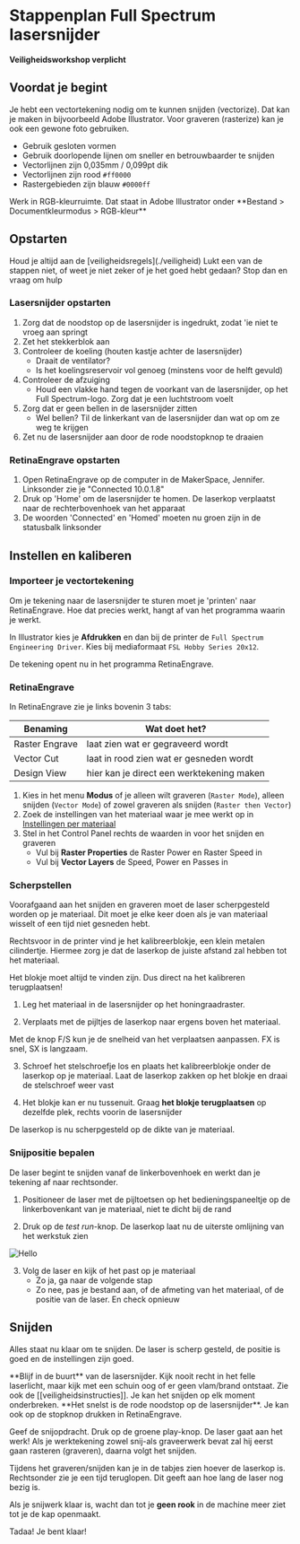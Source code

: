 
# Stappenplan Full Spectrum lasersnijder

<Callout type="warning">**Veiligheidsworkshop verplicht**</Callout>

## Voordat je begint

Je hebt een vectortekening nodig om te kunnen snijden (vectorize). Dat kan je maken in bijvoorbeeld Adobe Illustrator. Voor graveren (rasterize) kan je ook een gewone foto gebruiken.

- Gebruik gesloten vormen
- Gebruik doorlopende lijnen om sneller en betrouwbaarder te snijden
- Vectorlijnen zijn 0,035mm / 0,099pt dik
- Vectorlijnen zijn rood `#ff0000`
- Rastergebieden zijn blauw `#0000ff`

<Callout type="info">
  Werk in RGB-kleurruimte. Dat staat in Adobe Illustrator onder **Bestand >
  Documentkleurmodus > RGB-kleur**
</Callout>

## Opstarten

<Callout type="error" emoji="🚨">
  Houd je altijd aan de [veiligheidsregels](./veiligheid)
</Callout>

<Callout type="warning">
  Lukt een van de stappen niet, of weet je niet zeker of je het goed hebt
  gedaan? Stop dan en vraag om hulp
</Callout>

### Lasersnijder opstarten

1. Zorg dat de noodstop op de lasersnijder is ingedrukt, zodat 'ie niet te vroeg aan springt
2. Zet het stekkerblok aan
3. Controleer de koeling (houten kastje achter de lasersnijder)
   - Draait de ventilator?
   - Is het koelingsreservoir vol genoeg (minstens voor de helft gevuld)
4. Controleer de afzuiging
   - Houd een vlakke hand tegen de voorkant van de lasersnijder, op het Full Spectrum-logo. Zorg dat je een luchtstroom voelt
5. Zorg dat er geen bellen in de lasersnijder zitten
   - Wel bellen? Til de linkerkant van de lasersnijder dan wat op om ze weg te krijgen
6. Zet nu de lasersnijder aan door de rode noodstopknop te draaien

### RetinaEngrave opstarten

1. Open RetinaEngrave op de computer in de MakerSpace, Jennifer. Linksonder zie je "Connected 10.0.1.8"
2. Druk op 'Home' om de lasersnijder te homen. De laserkop verplaatst naar de rechterbovenhoek van het apparaat
3. De woorden 'Connected' en 'Homed' moeten nu groen zijn in de statusbalk linksonder


## Instellen en kaliberen

### Importeer je vectortekening

Om je tekening naar de lasersnijder te sturen moet je 'printen' naar RetinaEngrave. Hoe dat precies werkt, hangt af van het programma waarin je werkt.

In Illustrator kies je **Afdrukken** en dan bij de printer de `Full Spectrum Engineering Driver`. Kies bij mediaformaat `FSL Hobby Series 20x12`.

De tekening opent nu in het programma RetinaEngrave.

### RetinaEngrave

In RetinaEngrave zie je links bovenin 3 tabs:

| Benaming       | Wat doet het?                             |
| -------------- | ----------------------------------------- |
| Raster Engrave | laat zien wat er gegraveerd wordt         |
| Vector Cut     | laat in rood zien wat er gesneden wordt   |
| Design View    | hier kan je direct een werktekening maken |

1. Kies in het menu **Modus** of je alleen wilt graveren (`Raster Mode`), alleen snijden (`Vector Mode`) of zowel graveren als snijden (`Raster then Vector`)
2. Zoek de instellingen van het materiaal waar je mee werkt op in [Instellingen per materiaal](./materiaallijst)
3. Stel in het Control Panel rechts de waarden in voor het snijden en graveren
   - Vul bij **Raster Properties** de Raster Power en Raster Speed in
   - Vul bij **Vector Layers** de Speed, Power en Passes in

### Scherpstellen

Voorafgaand aan het snijden en graveren moet de laser scherpgesteld worden op je materiaal. Dit moet je elke keer doen als je van materiaal wisselt of een tijd niet gesneden hebt.

Rechtsvoor in de printer vind je het kalibreerblokje, een klein metalen cilindertje. Hiermee zorg je dat de laserkop de juiste afstand zal hebben tot het materiaal.

<Callout type="warning">
  Het blokje moet altijd te vinden zijn. Dus direct na het kalibreren
  terugplaatsen!
</Callout>

1. Leg het materiaal in de lasersnijder op het honingraadraster.

2. Verplaats met de pijltjes de laserkop naar ergens boven het materiaal.

<Callout type="info">
  Met de knop F/S kun je de snelheid van het verplaatsen aanpassen. FX is snel,
  SX is langzaam.
</Callout>

3. Schroef het stelschroefje los en plaats het kalibreerblokje onder de laserkop op je materiaal. Laat de laserkop zakken op het blokje en draai de stelschroef weer vast

4. Het blokje kan er nu tussenuit. Graag **het blokje terugplaatsen** op dezelfde plek, rechts voorin de lasersnijder

De laserkop is nu scherpgesteld op de dikte van je materiaal.

### Snijpositie bepalen

De laser begint te snijden vanaf de linkerbovenhoek en werkt dan je tekening af naar rechtsonder.

1. Positioneer de laser met de pijltoetsen op het bedieningspaneeltje op de linkerbovenkant van je materiaal, niet te dicht bij de rand

2. Druk op de *test run*-knop. De laserkop laat nu de uiterste omlijning van het werkstuk zien

<Image src="/assets/lasersnijder/testrun-button.png" alt="Hello" width={40} height={40} />

3. Volg de laser en kijk of het past op je materiaal
	- Zo ja, ga naar de volgende stap
	- Zo nee, pas je bestand aan, of de afmeting van het materiaal, of de positie van de laser. En check opnieuw

## Snijden

Alles staat nu klaar om te snijden. De laser is scherp gesteld, de positie is goed en de instellingen zijn goed.

<Callout type="error" emoji="🔥">
	**Blijf in de buurt** van de lasersnijder. Kijk nooit recht in het felle laserlicht, maar kijk met een schuin oog of er geen vlam/brand ontstaat. Zie ook de [[veiligheidsinstructies]].
</Callout>
<Callout type="info">
Je kan het snijden op elk moment onderbreken. **Het snelst is de rode noodstop op de lasersnijder**. Je kan ook op de stopknop drukken in RetinaEngrave.
</Callout>

Geef de snijopdracht. Druk op de groene play-knop. De laser gaat aan het werk! Als je werktekening zowel snij-als graveerwerk bevat zal hij eerst gaan rasteren (graveren), daarna volgt het snijden.

Tijdens het graveren/snijden kan je in de tabjes zien hoever de laserkop is. Rechtsonder zie je een tijd teruglopen. Dit geeft aan hoe lang de laser nog bezig is.

Als je snijwerk klaar is, wacht dan tot je **geen rook** in de machine meer ziet tot je de kap openmaakt.

Tadaa! Je bent klaar!
